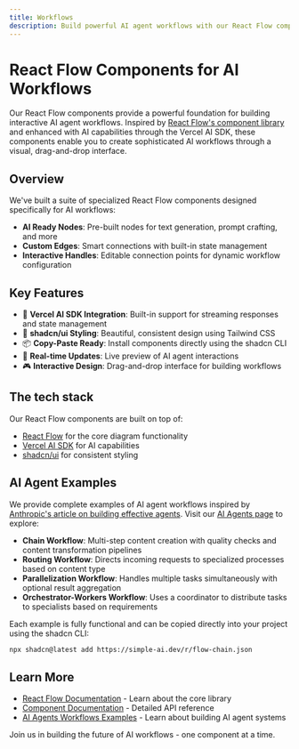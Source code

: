 ```yaml
---
title: Workflows
description: Build powerful AI agent workflows with our React Flow components powered by Vercel AI SDK.
---
```


# React Flow Components for AI Workflows

Our React Flow components provide a powerful foundation for building interactive AI agent workflows. Inspired by [React Flow's component library](https://reactflow.dev/components) and enhanced with AI capabilities through the Vercel AI SDK, these components enable you to create sophisticated AI workflows through a visual, drag-and-drop interface.

## Overview

We've built a suite of specialized React Flow components designed specifically for AI workflows:
- **AI Ready Nodes**: Pre-built nodes for text generation, prompt crafting, and more
- **Custom Edges**: Smart connections with built-in state management
- **Interactive Handles**: Editable connection points for dynamic workflow configuration

## Key Features

- 🔌 **Vercel AI SDK Integration**: Built-in support for streaming responses and state management
- 🎨 **shadcn/ui Styling**: Beautiful, consistent design using Tailwind CSS
- 📦 **Copy-Paste Ready**: Install components directly using the shadcn CLI
- 🔄 **Real-time Updates**: Live preview of AI agent interactions
- 🎮 **Interactive Design**: Drag-and-drop interface for building workflows

## The tech stack

Our React Flow components are built on top of:
- [React Flow](https://reactflow.dev) for the core diagram functionality
- [Vercel AI SDK](https://sdk.vercel.ai/docs) for AI capabilities
- [shadcn/ui](https://ui.shadcn.com) for consistent styling

## AI Agent Examples

We provide complete examples of AI agent workflows inspired by [Anthropic's article on building effective agents](https://www.anthropic.com/research/building-effective-agents). Visit our [AI Agents page](/ai-agents) to explore:

- **Chain Workflow**: Multi-step content creation with quality checks and content transformation pipelines
- **Routing Workflow**: Directs incoming requests to specialized processes based on content type
- **Parallelization Workflow**: Handles multiple tasks simultaneously with optional result aggregation
- **Orchestrator-Workers Workflow**: Uses a coordinator to distribute tasks to specialists based on requirements

Each example is fully functional and can be copied directly into your project using the shadcn CLI:

```bash
npx shadcn@latest add https://simple-ai.dev/r/flow-chain.json
```

## Learn More

- [React Flow Documentation](https://reactflow.dev/docs) - Learn about the core library
- [Component Documentation](/docs/react-flow/components/generate-text-node) - Detailed API reference
- [AI Agents Workflows Examples](/ai-agents) - Learn about building AI agent systems

Join us in building the future of AI workflows - one component at a time.
